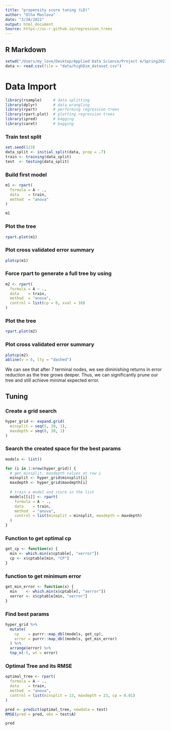 ```yaml
---
title: "propensity score tuning (LD)"
author: "Olha Maslova"
date: "3/28/2021"
output: html_document
Source: https://uc-r.github.io/regression_trees
---
```


## R Markdown
```r
setwd("/Users/my_love/Desktop/Applied Data Science/Project 4/Spring2021-Project4-project4group1/")
data <- read.csv(file = "data/highDim_dataset.csv")
```

# Data Import
```r
library(rsample)     # data splitting 
library(dplyr)       # data wrangling
library(rpart)       # performing regression trees
library(rpart.plot)  # plotting regression trees
library(ipred)       # bagging
library(caret)       # bagging
```

### Train test split
```r
set.seed(123)
data_split <- initial_split(data, prop = .7)
train <- training(data_split)
test  <- testing(data_split)
```

### Build first model
```r
m1 <- rpart(
  formula = A ~ .,
  data    = train,
  method  = "anova"
)
```

```r
m1
```

### Plot the tree
```r
rpart.plot(m1)
```

### Plot cross validated error summary
```r
plotcp(m1)
```

### Force rpart to generate a full tree by using
```r
m2 <- rpart(
  formula = A ~ .,
  data    = train,
  method  = "anova",
  control = list(cp = 0, xval = 10)
)
```

### Plot the tree
```r
rpart.plot(m2)
```

### Plot cross validated error summary
```r
plotcp(m2)
abline(v = 6, lty = "dashed")
```

We can see that after 7 terminal nodes, we see diminishing returns in error reduction as the tree grows deeper. Thus, we can significantly prune our tree and still achieve minimal expected error.

## Tuning
### Create a grid search
```r
hyper_grid <- expand.grid(
  minsplit = seq(5, 20, 1),
  maxdepth = seq(8, 30, 1)
)
```

### Search the created space for the best params
```r
models <- list()

for (i in 1:nrow(hyper_grid)) {
  # get minsplit, maxdepth values at row i
  minsplit <- hyper_grid$minsplit[i]
  maxdepth <- hyper_grid$maxdepth[i]
  
  # train a model and store in the list
  models[[i]] <- rpart(
    formula = A ~ .,
    data    = train,
    method  = "anova",
    control = list(minsplit = minsplit, maxdepth = maxdepth)
  )
}
```

### Function to get optimal cp
```r
get_cp <- function(x) {
  min <- which.min(x$cptable[, "xerror"])
  cp <- x$cptable[min, "CP"] 
}
```

### function to get minimum error
```r
get_min_error <- function(x) {
  min    <- which.min(x$cptable[, "xerror"])
  xerror <- x$cptable[min, "xerror"] 
}
```

### Find best params
```r
hyper_grid %>%
  mutate(
    cp    = purrr::map_dbl(models, get_cp),
    error = purrr::map_dbl(models, get_min_error)
  ) %>%
  arrange(error) %>%
  top_n(-5, wt = error)
```

### Optimal Tree and its RMSE
```r
optimal_tree <- rpart(
  formula = A ~ .,
  data    = train,
  method  = "anova",
  control = list(minsplit = 13, maxdepth = 23, cp = 0.01)
)

pred <- predict(optimal_tree, newdata = test)
RMSE(pred = pred, obs = test$A)
```
```r
pred
```
